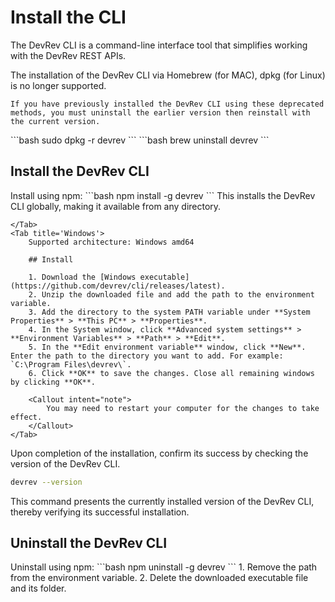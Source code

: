 # Install the CLI

The DevRev CLI is a command-line interface tool that simplifies working with the DevRev REST APIs.


<Callout intent="note">
    The installation of the DevRev CLI via Homebrew (for MAC), dpkg (for Linux) is no longer supported.

    If you have previously installed the DevRev CLI using these deprecated methods, you must uninstall the earlier version then reinstall with the current version.
</Callout>
<Tabs>
    <Tab title='Linux'>
        ```bash
        sudo dpkg -r devrev
        ```
    </Tab>
    <Tab title='Mac'>
        ```bash
        brew uninstall devrev
        ```
    </Tab>
</Tabs>

## Install the DevRev CLI

<Tabs>
    <Tab title='Mac/Linux'>
        Install using npm:
        ```bash
        npm install -g devrev
        ```
        This installs the DevRev CLI globally, making it available from any directory.

    </Tab>
    <Tab title='Windows'>
        Supported architecture: Windows amd64

        ## Install

        1. Download the [Windows executable](https://github.com/devrev/cli/releases/latest).
        2. Unzip the downloaded file and add the path to the environment variable.
        3. Add the directory to the system PATH variable under **System Properties** > **This PC** > **Properties**.
        4. In the System window, click **Advanced system settings** > **Environment Variables** > **Path** > **Edit**.
        5. In the **Edit environment variable** window, click **New**. Enter the path to the directory you want to add. For example: `C:\Program Files\devrev\`.
        6. Click **OK** to save the changes. Close all remaining windows by clicking **OK**.

        <Callout intent="note">
            You may need to restart your computer for the changes to take effect.
        </Callout>
    </Tab>
</Tabs>


Upon completion of the installation, confirm its success by checking the version of the DevRev CLI.
```bash
devrev --version
```
This command presents the currently installed version of the DevRev CLI, thereby verifying its successful installation.

## Uninstall the DevRev CLI

<Tabs>
    <Tab title='Mac/Linux'>
        Uninstall using npm:
        ```bash
        npm uninstall -g devrev
        ```
    </Tab>
    <Tab title='Windows'>
        1. Remove the path from the environment variable.
        2. Delete the downloaded executable file and its folder.
    </Tab>
</Tabs>